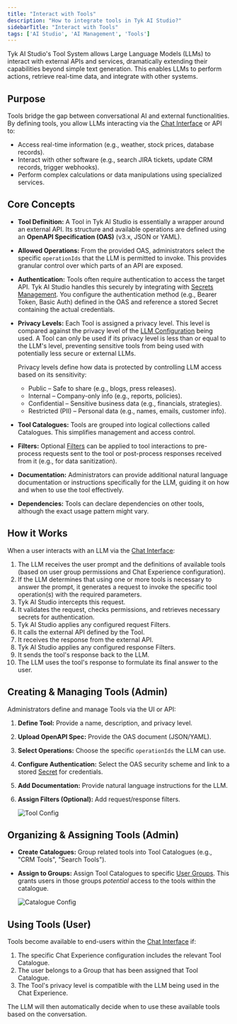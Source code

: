 ```yaml
---
title: "Interact with Tools"
description: "How to integrate tools in Tyk AI Studio?"
sidebarTitle: "Interact with Tools"
tags: ['AI Studio', 'AI Management', 'Tools']
---
```


Tyk AI Studio's Tool System allows Large Language Models (LLMs) to interact with external APIs and services, dramatically extending their capabilities beyond simple text generation. This enables LLMs to perform actions, retrieve real-time data, and integrate with other systems.

## Purpose

Tools bridge the gap between conversational AI and external functionalities. By defining tools, you allow LLMs interacting via the [Chat Interface](/mintdocs/ai-management/ai-studio/chat-interface) or API to:

*   Access real-time information (e.g., weather, stock prices, database records).
*   Interact with other software (e.g., search JIRA tickets, update CRM records, trigger webhooks).
*   Perform complex calculations or data manipulations using specialized services.

## Core Concepts

*   **Tool Definition:** A Tool in Tyk AI Studio is essentially a wrapper around an external API. Its structure and available operations are defined using an **OpenAPI Specification (OAS)** (v3.x, JSON or YAML).
*   **Allowed Operations:** From the provided OAS, administrators select the specific `operationIds` that the LLM is permitted to invoke. This provides granular control over which parts of an API are exposed.
*   **Authentication:** Tools often require authentication to access the target API. Tyk AI Studio handles this securely by integrating with [Secrets Management](/mintdocs/ai-management/ai-studio/secrets). You configure the authentication method (e.g., Bearer Token, Basic Auth) defined in the OAS and reference a stored Secret containing the actual credentials.
*   **Privacy Levels:** Each Tool is assigned a privacy level. This level is compared against the privacy level of the [LLM Configuration](/mintdocs/ai-management/ai-studio/llm-management) being used. A Tool can only be used if its privacy level is less than or equal to the LLM's level, preventing sensitive tools from being used with potentially less secure or external LLMs.

    Privacy levels define how data is protected by controlling LLM access based on its sensitivity:
    - Public – Safe to share (e.g., blogs, press releases).
    - Internal – Company-only info (e.g., reports, policies).
    - Confidential – Sensitive business data (e.g., financials, strategies).
    - Restricted (PII) – Personal data (e.g., names, emails, customer info).
*   **Tool Catalogues:** Tools are grouped into logical collections called Catalogues. This simplifies management and access control.
*   **Filters:** Optional [Filters](/mintdocs/ai-management/ai-studio/filters) can be applied to tool interactions to pre-process requests sent to the tool or post-process responses received from it (e.g., for data sanitization).
*   **Documentation:** Administrators can provide additional natural language documentation or instructions specifically for the LLM, guiding it on how and when to use the tool effectively.
*   **Dependencies:** Tools can declare dependencies on other tools, although the exact usage pattern might vary.

## How it Works

When a user interacts with an LLM via the [Chat Interface](/mintdocs/ai-management/ai-studio/chat-interface):

1.  The LLM receives the user prompt and the definitions of available tools (based on user group permissions and Chat Experience configuration).
2.  If the LLM determines that using one or more tools is necessary to answer the prompt, it generates a request to invoke the specific tool operation(s) with the required parameters.
3.  Tyk AI Studio intercepts this request.
4.  It validates the request, checks permissions, and retrieves necessary secrets for authentication.
5.  Tyk AI Studio applies any configured request Filters.
6.  It calls the external API defined by the Tool.
7.  It receives the response from the external API.
8.  Tyk AI Studio applies any configured response Filters.
9.  It sends the tool's response back to the LLM.
10. The LLM uses the tool's response to formulate its final answer to the user.

## Creating & Managing Tools (Admin)

Administrators define and manage Tools via the UI or API:

1.  **Define Tool:** Provide a name, description, and privacy level.
2.  **Upload OpenAPI Spec:** Provide the OAS document (JSON/YAML).
3.  **Select Operations:** Choose the specific `operationIds` the LLM can use.
4.  **Configure Authentication:** Select the OAS security scheme and link to a stored [Secret](/mintdocs/ai-management/ai-studio/secrets) for credentials.
5.  **Add Documentation:** Provide natural language instructions for the LLM.
6.  **Assign Filters (Optional):** Add request/response filters.

    <img src="/img/ai-management/tool-configuration.png" alt="Tool Config" />

## Organizing & Assigning Tools (Admin)

*   **Create Catalogues:** Group related tools into Tool Catalogues (e.g., "CRM Tools", "Search Tools").
*   **Assign to Groups:** Assign Tool Catalogues to specific [User Groups](/mintdocs/ai-management/ai-studio/user-management). This grants users in those groups *potential* access to the tools within the catalogue.

    <img src="/img/ai-management/tool-catalog-config.png" alt="Catalogue Config" />

## Using Tools (User)

Tools become available to end-users within the [Chat Interface](/mintdocs/ai-management/ai-studio/chat-interface) if:

1.  The specific Chat Experience configuration includes the relevant Tool Catalogue.
2.  The user belongs to a Group that has been assigned that Tool Catalogue.
3.  The Tool's privacy level is compatible with the LLM being used in the Chat Experience.

The LLM will then automatically decide when to use these available tools based on the conversation.
